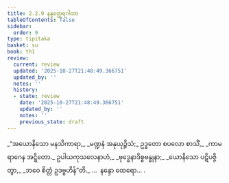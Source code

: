 ```yaml
---
title: 2.2.9 နန္ဒတ္ထေရဂါထာ
tableOfContents: false
sidebar:
  order: 9
type: tipitaka
basket: su
book: th1
review:
  current: review
  updated: '2025-10-27T21:48:49.366751'
  updated_by: ''
  notes: ''
  history:
  - state: review
    date: '2025-10-27T21:48:49.366751'
    updated_by: ''
    notes: ''
    previous_state: draft
---
```



<ReviewStatus review={frontmatter.review} showDetails={true} />

<HypothesisAnnotation frontmatter={frontmatter} />

<DynamicBreadcrumb />

<Division number="157" book="th1" e="ch" v="19" p="252">

<Paragraph number="330" type="verses" book="th1">
_“အယောနိသော မနသိကာရာ,_  
_မဏ္ဍနံ အနုယုဉ္ဇိသံ;_  
ဥဒ္ဓတော စပလော စာသိံ,_  
_ကာမရာဂေန အဋ္ဋိတော._  

</Paragraph>

</Division>
<Division number="158" book="th1" e="ch" v="19" p="252">

<Paragraph number="331" type="verses" book="th1">
ဥပါယကုသလေနာဟံ,_  
_ဗုဒ္ဓေနာဒိစ္စဗန္ဓုနာ;_  
_ယောနိသော ပဋိပဇ္ဇိတွာ,_  
_ဘဝေ စိတ္တံ ဥဒဗ္ဗဟိန်”တိ._  


</Paragraph>
</Division>

<Paragraph number="332" type="center" book="th1">
…  နန္ဒော ထေရော… .
</Paragraph>